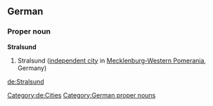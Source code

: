 ==German==
{{wikipedia}}
{{wikipedia|lang=de}}
===Proper noun===
'''Stralsund'''
# Stralsund ([[independent city]] in [[Mecklenburg-Western Pomerania]], Germany)
[[Category:de:Cities]]
[[Category:German proper nouns]]

[[de:Stralsund]]